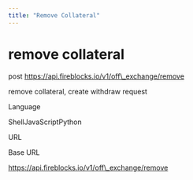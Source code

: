 ```yaml
---
title: "Remove Collateral"
---
```

  
  # remove collateral

post https://api.fireblocks.io/v1/off\_exchange/remove

remove collateral, create withdraw request

Language

ShellJavaScriptPython

URL

Base URL

https://api.fireblocks.io/v1/off\_exchange/remove